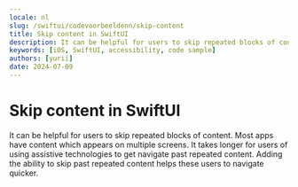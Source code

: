 ```yaml
---
locale: nl
slug: /swiftui/codevoorbeeldenn/skip-content
title: Skip content in SwiftUI
description: It can be helpful for users to skip repeated blocks of content.
keywords: [iOS, SwiftUI, accessibility, code sample]
authors: [yurii]
date: 2024-07-09
---
```


# Skip content in SwiftUI

It can be helpful for users to skip repeated blocks of content. Most apps have content which appears on multiple screens. It takes longer for users of using assistive technologies to get navigate past repeated content. Adding the ability to skip past repeated content helps these users to navigate quicker.

<CodeSample id="screen-skip" platform="swiftui" locale="nl"/>
